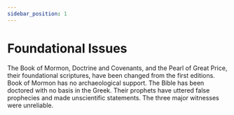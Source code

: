 ```yaml
---
sidebar_position: 1
---
```



# Foundational Issues

<ReactPlayer 
  playing={false} 
  controls url='https://youtu.be/2RL9O3crrbo' 
/>

The Book of Mormon, Doctrine and Covenants, and the Pearl of Great Price, their foundational scriptures, have been changed from the first editions. Book of Mormon has no archaeological support. The Bible has been doctored with no basis in the Greek. Their prophets have uttered false prophecies and made unscientific statements. The three major witnesses were unreliable.